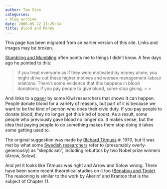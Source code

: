 ```yaml
---
author: Tom Slee
categories:
- blog archive
date: 2006-05-22 21:25:34
title: Blood and Money
---
```


::: {.callout-note}

This page has been migrated from an earlier version of this site. 
Links and images may be broken.

:::



				

[Stumbling and Mumbling](http://stumblingandmumbling.typepad.com/stumbling_and_mumbling/2006/05/incentives_in_t.html) often points me to things I didn't know. A few days ago he pointed to this:

<blockquote>if you treat everyone as if they were motivated by money alone, you might drive out these higher motives and worsen management-labour relations. There's some evidence that this happens in blood donations; if you pay people to give blood, some stop giving. 
> 
> </blockquote>




And links to a [paper](http://bmj.bmjjournals.com/cgi/content/full/312/7039/1131?ijkey=d0a8aa3ae571d7f28f11aa8c7339db4d5a4d050c&keytype2=tf_ipsecsha) by some Kiwi researchers that shows it can happen. People donate blood for a variety of reasons, but part of it is because we want to be the kind of person who does their civic duty. If you pay people to donate blood, they no longer get this kind of boost. As a result, some people who previously gave blood no longer do. It makes sense, but the idea that paying people to do something makes them stop doing it takes some getting used to.




The original suggestion was made by [RIchard Titmuss](http://en.wikipedia.org/wiki/Titmuss%2C_Richard) in 1970, but it was met by what some [Swedish researchers](http://www.ne.su.se/research/enter/pdf/johannesson.pdf) refer to (presumably overly-generously) as "skepticism", including rebuttals by two Nobel prize winners (Arrow, Solow).




And yet it looks like Titmuss was right and Arrow and Solow wrong. There have been some recent theoretical studies on it too ([Benabou and Tirole](http://ideas.repec.org/p/iza/izadps/dp1695.html)). The reasoning is similar to the work by Akerlof and Kranton that is the subject of Chapter 11.


		
